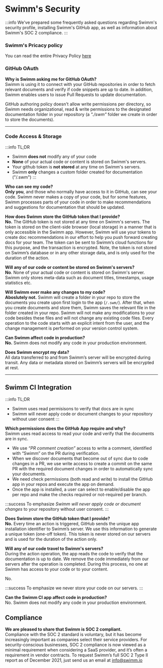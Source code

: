 

# Swimm's Security

:::info
We've prepared some frequently asked questions regarding Swimm's security profile, installing Swimm's GitHub app, as well as information about Swimm's SOC 2 compliance. 
:::

### Swimm's Pricacy policy
You can read the entire Privacy Policy [here](https://swimm.io/legal/privacy-policy/)

### GitHub OAuth
 **Why is Swimm asking me for GitHub OAuth?**<br/>
Swimm is using it to connect with your GitHub repositories in order to fetch relevant documents 
and verify if code snippets are up to date. In addition, Swimm enables users to issue Pull 
Requests to update documentation. 

GitHub authoring policy doesn't allow write permissions per directory, 
so Swimm needs organizational, read & write permissions to the designated 
documentation folder in your repository (a <i>"./swm"</i> folder we create in order to store the documents).

---

### Code Access & Storage

:::info TL;DR
- Swimm **does not** modify any of your code 
- **None** of your actual code or content is stored on Swimm's servers.
- Your github token is **not stored** at any time on Swimm's servers.
- Swimm **only** changes a custom folder created for documentation ("/.swm")
:::

**Who can see my code?**<br/>
**Only you**, and those who normally have access to it in GitHub, can see your code. Swimm never makes a copy of your
code, but for some features, Swimm processes parts of your code in order to make recommendations and suggestions for documentation that should be updated.


**How does Swimm store the GitHub token that I provide?**<br/>
**No.** The GitHub token is not stored at any time on Swimm's servers. The token is stored on the client-side browser (local storage) in a manner that is only accessible in the Swimm app.
However, Swimm will use your tokens to create doc recommendations in our effort to help you push forward creating docs for your team. The token can be sent to Swimm’s cloud functions for this purpose, and the transaction is encrypted. Note, the token is not stored on Swimm’s database or in any other storage data, and is only used for the duration of the action.


**Will any of our code or content be stored on Swimm's servers?**<br/>
**No**. None of your actual code or content is stored on Swimm's server. Swimm only stores meta-data such as document titles, timestamps, usage statistics etc. 

**Will Swimm ever make any changes to my code?**<br/>
**Aboslutely not.** Swimm will create a folder in your repo to store the documents you create upon first login to the 
app (`/.swm/`). After that, when you create documents and store them, Swimm saves the relevant file in the folder created in your repo. Swimm will not make any modifications 
to your code besides these files and will not change any existing code files. Every operation to the 
code starts with an explicit intent from the user, and the change management is performed on your 
version control system.

**Can Swimm affect code in production?**<br/>
**No.** Swimm does not modify any code in your production environment.

**Does Swimm encrypt my data?**<br/>
All data transferred to and from Swimm’s server will be encrypted during transit. Any data or 
metadata stored on Swimm’s servers will be encrypted at rest.

---


## Swimm CI Integration 
:::info TL;DR
- Swimm uses read permisisons to verify that docs are in sync
- Swimm will never apply code or document changes to your repository without user consent
:::

**Which permissions does the GitHub App require and why?**<br/>
Swimm uses read access to read your code and verify that the documents are in sync.
- We use *“PR comment creation”* access to write a comment, identified with “Swimm” on the PR during 
verification.
- When we discover documents that become out of sync due to code changes in a PR, we use write access to create a commit on the same PR with the required document changes in order to automatically sync your documents. 
- We need check permissions (both read and write) to install the GitHub app in your repos and execute the app on demand. 
- Once the app is installed, a user can select to enable/disable the app per repo and make the checks required or not-required per branch.

:::success To emphasize
 *Swimm will never apply code or document changes* to your repository without user consent. 
:::

**Does Swimm store the GitHub token that I provide?**<br/>
**No.** Every time an action is triggered, GitHub sends  the unique app installation identifier to Swimm’s 
server. We use this information to generate a unique token (one-off token). This token is never stored 
on our servers and is used for the duration of the action only.

**Will any of our code travel to Swimm's servers?**<br/>
During the action operation, the app reads the code to verify that the documentation is up to date. 
We remove the code immediately from our servers after the operation is completed. During this process, 
no one at Swimm has access to your code or to your content. 

No.

:::success To emphasize
we never store your code on our servers.
:::


**Can the Swimm CI app affect code in production?**<br/>
No. Swimm does not modify any code in your production environment.


## Compliance
**We are pleased to share that Swimm is SOC 2 compliant.** <br/>
Compliance with the SOC 2 standard is voluntary, but it has become increasingly important as companies select their service providers. For security-conscious businesses, SOC 2 compliance is now viewed as a minimal requirement when considering a SaaS provider, and it’s often a requirement in vendor contracts.
To request Swimm’s full SOC 2 Type II report as of December 2021, just send us an email at info@swimm.io